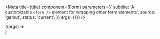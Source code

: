 

<Meta
  title={title}
  component={Form}
  parameters={{
    subtitle:
      'A customizable `<form />` element for wrapping other form elements',
    source: 'gamut',
    status: 'current',
  }}
  args={{}}
/>

<Canvas>
  <Story name="Form">{(args) => <Form {...args} />}</Story>
</Canvas>

<PropsTable story="Form" />

